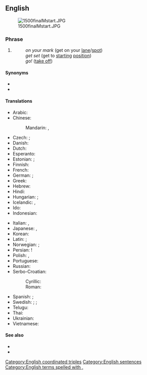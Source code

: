 ==English==
[[Image:1500finalMstart.JPG|thumb]]

===Phrase===
{{en-phrase|[[on]] [[your]] [[mark]], [[get]] [[set]], [[go]]!}}

# {{lb|en|sports}} {{non-gloss definition|A three-command start when [[racing]]:}}
#: ''on your mark'' (get on your [[lane]]/[[spot]])
#: ''get set'' (get to [[starting]] [[position]])
#: ''go!'' ([[take off]])

====Synonyms====
* {{l|en|ready, set, go}}
* {{l|en|ready, steady, go}}

====Translations====
{{trans-top|three-command start of racing}}
* Arabic: {{t-needed|ar}}
* Chinese:
*: Mandarin: {{t|cmn|[[各就各位]]！[[預備]]！[[跑]]！|sc=Hani}}, {{t|cmn|[[各就各位]]！[[预备]]！[[跑]]！|tr=gèjiùgèwèi! yùbèi! pǎo!|sc=Hani}}
* Czech: {{t|cs|připravit se, pozor, start!}}; {{t|cs|připravit se, pozor, teď}}
* Danish: {{t|da|klar, parat, start}}
* Dutch: {{t|nl|op uw plaatsen, klaar, af!}}
* Esperanto: {{t|eo|en loko, pretu, iru!}}
* Estonian: {{t|et|kohtadele, valmisolla, läks}}; {{t|et|tähelepanu, valmisolla, läks}}
* Finnish: {{t|fi|paikoillanne, valmiina, nyt}} {{q|has different variations}}
* French: {{t+|fr|à vos marques, prêts, partez}}
* German: {{t+|de|auf die Plätze, fertig, los}}; {{t+|de|Achtung, fertig, los}}
* Greek: {{t|el|λάβετε θέσεις, έτοιμοι, μαρς!}}
* Hebrew: {{t|he|למקומות, היכון, צא!|tr=la-mekomot, hikkon, tse!|sc=Hebr}}
* Hindi: {{t-needed|hi}}
* Hungarian: {{t|hu|felkészülni, vigyázz, rajt}}; {{t|hu|vigyázz, kész, rajt}}
* Icelandic: {{t|is|tilbúinn, viðbúinn, af stað|m}}, {{t|is|tilbúin, viðbúin, af stað|f}}
* Ido: {{t|io|a via aleo, pronteskez, irez!}}
* Indonesian: {{t|id|bersedia, siap, ya}}
{{trans-mid}}
* Italian: {{t|it|pronti, attenti, via!}}, {{t|it|pronti, partenza, via!}}
* Japanese: {{t|ja|位置について、用意、ドン!|tr=ichi-ni tsuite, yōi, don!|sc=Jpan}}, {{t|ja|せえの|tr=sēno}} {{qualifier|for any function other than just racing}}
* Korean: {{t-needed|ko}}
* Latin: {{t|la|in tuis vestigiis, parāte, īte}}; {{t|la|parāte, dēstituite, īte}}
* Norwegian: {{t|no|klar, ferdig, gå}}; {{t|no|klare, ferdige, gå|p}}
* Persian: {{t|fa|بجای خود،آماده، حرکت}}!
* Polish: {{t|pl|na miejsca, gotowi, start}}, {{t+|pl|do biegu, gotowi, start}}
* Portuguese: {{t|pt|preparar, apontar, vai}}
* Russian: {{t|ru|на ста́рт, внима́ние, марш!}}
* Serbo-Croatian:
*: Cyrillic: {{t|sh|припрема, позор, сад!|sc=Cyrl}}
*: Roman: {{t|sh|priprema, pozor, sad!}}
* Spanish: {{t|es|en sus marcas, listos, fuera|alt=¡en sus marcas, listos, fuera!}}; {{t|es|preparados, listos, ya|alt=preparados, listos, ¡ya!}}
* Swedish: {{t|sv|på era platser, färdiga, gå}}; {{t|sv|på edra platser, färdiga, gå}}; {{t|sv|klara, färdiga, gå}}
* Telugu: {{t-needed|te}}
* Thai: {{t-needed|th}}
* Ukrainian: {{t-needed|uk}}
* Vietnamese: {{t-needed|vi}}
{{trans-bottom}}

====See also====
* {{l|en|lights, camera, action}}
* {{l|en|ready, aim, fire}}

[[Category:English coordinated triples]]
[[Category:English sentences]]
[[Category:English terms spelled with ,]]